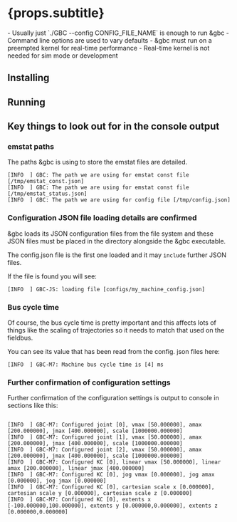 
# {props.subtitle}
<Tldr>
    - Usually just `./GBC --config CONFIG_FILE_NAME` is enough to run &gbc
    - Command line options are used to vary defaults
    - &gbc must run on a preempted kernel for real-time performance
    - Real-time kernel is not needed for sim mode or development
</Tldr>


## Installing
<InstallGbc/>

## Running

<RunGbc/>

## Key things to look out for in the console output

### emstat paths

The paths &gbc is using to store the emstat files are detailed.

```text
[INFO  ] GBC: The path we are using for emstat const file [/tmp/emstat_const.json]
[INFO  ] GBC: The path we are using for emstat const file [/tmp/emstat_status.json]
[INFO  ] GBC: The path we are using for config file [/tmp/config.json]
```

### Configuration JSON file loading details are confirmed

&gbc loads its JSON configuration files from the file system and these JSON files must be placed in the directory alongside the &gbc executable.

The config.json file is the first one loaded and it may `include` further JSON files.

If the file is found you will see:

```text
[INFO  ] GBC-JS: loading file [configs/my_machine_config.json]
```

### Bus cycle time

Of course, the bus cycle time is pretty important and this affects lots of things like the scaling of trajectories so it needs to match that used on the fieldbus.

You can see its value that has been read from the config. json files here:

```text
[INFO  ] GBC-M7: Machine bus cycle time is [4] ms
```


### Further confirmation of configuration settings

Further confirmation of the configuration settings is output to console in sections like this:

```text

[INFO  ] GBC-M7: Configured joint [0], vmax [50.000000], amax [200.000000], jmax [400.000000], scale [1000000.000000]
[INFO  ] GBC-M7: Configured joint [1], vmax [50.000000], amax [200.000000], jmax [400.000000], scale [1000000.000000]
[INFO  ] GBC-M7: Configured joint [2], vmax [50.000000], amax [200.000000], jmax [400.000000], scale [1000000.000000]
[INFO  ] GBC-M7: Configured KC [0], linear vmax [50.000000], linear amax [200.000000], linear jmax [400.000000]
[INFO  ] GBC-M7: Configured KC [0], jog vmax [0.000000], jog amax [0.000000], jog jmax [0.000000]
[INFO  ] GBC-M7: Configured KC [0], cartesian scale x [0.000000], cartesian scale y [0.000000], cartesian scale z [0.000000]
[INFO  ] GBC-M7: Configured KC [0], extents x [-100.000000,100.000000], extents y [0.000000,0.000000], extents z [0.000000,0.000000]
```
